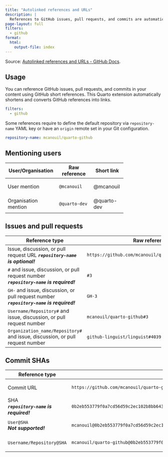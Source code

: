 ```yaml
---
title: "Autolinked references and URLs"
description: |
  References to GitHub issues, pull requests, and commits are automatically shortened and converted into links.
page-layout: full
filters:
  - github
format:
  html:
    output-file: index
---
```


Source: [Autolinked references and URLs - GitHub Docs](https://docs.github.com/en/get-started/writing-on-github/working-with-advanced-formatting/autolinked-references-and-urls).

## Usage

You can reference GitHub issues, pull requests, and commits in your content using GitHub short references.
This Quarto extension automatically shortens and converts GitHub references into links.

```yml
filters:
  - github
```

Some references require to define the default repository via `repository-name` YAML key or have an `origin` remote set in your Git configuration.

```yml
repository-name: mcanouil/quarto-github
```

## Mentioning users

+----------------------+----------------+-------------+
| User/Organisation    | Raw reference  | Short link  |
+======================+================+=============+
|                      | ```txt         |             |
| User mention         | @mcanouil      | @mcanouil   |
|                      | ```            |             |
+----------------------+----------------+-------------+
|                      | ```txt         |             |
| Organisation mention | @quarto-dev    | @quarto-dev |
|                      | ```            |             |
+----------------------+----------------+-------------+

## Issues and pull requests

+-------------------------------------------------------------------------------+----------------------------------------------------+----------------------------------------------------+
| Reference type                                                                | Raw reference                                      | Short link                                         |
+===============================================================================+====================================================+====================================================+
|                                                                               | ```txt                                             |                                                    |
| Issue, discussion, or pull request URL                                        | https://github.com/mcanouil/quarto-github/issues/3 | https://github.com/mcanouil/quarto-github/issues/3 |
| ***`repository-name` is optional!***                                          | ```                                                |                                                    |
+-------------------------------------------------------------------------------+----------------------------------------------------+----------------------------------------------------+
|                                                                               | ```txt                                             |                                                    |
| `#` and issue, discussion, or pull request number \                           | #3                                                 | #3                                                 |
| ***`repository-name` is required!***                                          | ```                                                |                                                    |
+-------------------------------------------------------------------------------+----------------------------------------------------+----------------------------------------------------+
|                                                                               | ```txt                                             |                                                    |
| `GH-` and issue, discussion, or pull request number \                         | GH-3                                               | GH-3                                               |
| ***`repository-name` is required!***                                          | ```                                                |                                                    |
+-------------------------------------------------------------------------------+----------------------------------------------------+----------------------------------------------------+
|                                                                               | ```txt                                             |                                                    |
| `Username/Repository#` and issue, discussion, or pull request number          | mcanouil/quarto-github#3                           | mcanouil/quarto-github#3                           |
|                                                                               | ```                                                |                                                    |
+-------------------------------------------------------------------------------+----------------------------------------------------+----------------------------------------------------+
|                                                                               | ```txt                                             |                                                    |
| `Organization_name/Repository#` and issue, discussion, or pull request number | github-linguist/linguist#4039                      | github-linguist/linguist#4039                      |
|                                                                               | ```                                                |                                                    |
+-------------------------------------------------------------------------------+----------------------------------------------------+----------------------------------------------------+

## Commit SHAs

+--------------------------------------+-------------------------------------------------------------------------------------------+-------------------------------------------------------------------------------------------+
| Reference type                       | Raw reference                                                                             | Short link                                                                                |
+======================================+===========================================================================================+===========================================================================================+
|                                      | ```txt                                                                                    |                                                                                           |
| Commit URL                           | https://github.com/mcanouil/quarto-github/commit/0b2eb553779f0a7cd56d59c2ec102b8bb643e9c3 | https://github.com/mcanouil/quarto-github/commit/0b2eb553779f0a7cd56d59c2ec102b8bb643e9c3 |
|                                      | ```                                                                                       |                                                                                           |
+--------------------------------------+-------------------------------------------------------------------------------------------+-------------------------------------------------------------------------------------------+
|                                      | ```txt                                                                                    |                                                                                           |
| SHA \                                | 0b2eb553779f0a7cd56d59c2ec102b8bb643e9c3                                                  | 0b2eb553779f0a7cd56d59c2ec102b8bb643e9c3                                                  |
| ***`repository-name` is required!*** | ```                                                                                       |                                                                                           |
+--------------------------------------+-------------------------------------------------------------------------------------------+-------------------------------------------------------------------------------------------+
|                                      | ```txt                                                                                    |                                                                                           |
| `User@SHA` \                         | mcanouil@0b2eb553779f0a7cd56d59c2ec102b8bb643e9c3                                         | ***Not supported!***                                                                      |
| ***Not supported!***                 | ```                                                                                       |                                                                                           |
+--------------------------------------+-------------------------------------------------------------------------------------------+-------------------------------------------------------------------------------------------+
|                                      | ```txt                                                                                    |                                                                                           |
| `Username/Repository@SHA`            | mcanouil/quarto-github@0b2eb553779f0a7cd56d59c2ec102b8bb643e9c3                           | mcanouil/quarto-github@0b2eb553779f0a7cd56d59c2ec102b8bb643e9c3                           |
|                                      | ```                                                                                       |                                                                                           |
+--------------------------------------+-------------------------------------------------------------------------------------------+-------------------------------------------------------------------------------------------+
